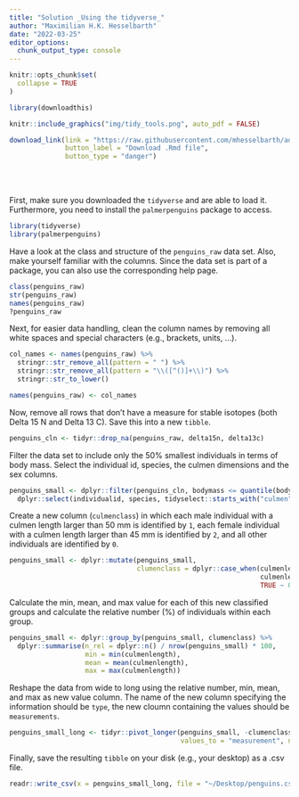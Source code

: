 ```yaml
---
title: "Solution _Using the tidyverse_"
author: "Maximilian H.K. Hesselbarth"
date: "2022-03-25"
editor_options: 
  chunk_output_type: console
---
```


```r
knitr::opts_chunk$set(
  collapse = TRUE
)

library(downloadthis)
```

```r
knitr::include_graphics("img/tidy_tools.png", auto_pdf = FALSE)
```

```r
download_link(link = "https://raw.githubusercontent.com/mhesselbarth/advanced-r-workshop/main/Solution_tidyverse",
              button_label = "Download .Rmd file", 
              button_type = "danger")
```

<br><br>

First, make sure you downloaded the `tidyverse` and are able to load it. Furthermore, you need to install the `palmerpenguins` package to access.

```r
library(tidyverse)
library(palmerpenguins)
```

Have a look at the class and structure of the `penguins_raw` data set. Also, make yourself familiar with the columns. Since the data set is part of a package, you can also use the corresponding help page. 

```r
class(penguins_raw)
str(penguins_raw)
names(penguins_raw)
?penguins_raw
```

Next, for easier data handling, clean the column names by removing all white spaces and special characters (e.g., brackets, units, ...). 

```r
col_names <- names(penguins_raw) %>% 
  stringr::str_remove_all(pattern = " ") %>% 
  stringr::str_remove_all(pattern = "\\([^()]+\\)") %>% 
  stringr::str_to_lower()

names(penguins_raw) <- col_names
```

Now, remove all rows that don't have a measure for stable isotopes (both Delta 15 N and Delta 13 C). Save this into a new `tibble`.

```r
penguins_cln <- tidyr::drop_na(penguins_raw, delta15n, delta13c)
```

Filter the data set to include only the 50% smallest individuals in terms of body mass. Select the individual id, species, the culmen dimensions and the sex columns.

```r
penguins_small <- dplyr::filter(penguins_cln, bodymass <= quantile(bodymass, 0.5)) %>% 
  dplyr::select(individualid, species, tidyselect::starts_with("culmen"), sex)
```

Create a new column (`culmenclass`) in which each male individual with a culmen length larger than 50 mm is identified by `1`, each female individual with a culmen length larger than 45 mm is identified by `2`, and all other individuals are identified by `0`.

```r
penguins_small <- dplyr::mutate(penguins_small, 
                                clumenclass = dplyr::case_when(culmenlength > 50 & sex == "MALE" ~ 1, 
                                                               culmenlength > 45 & sex == "FEMALE" ~ 2, 
                                                               TRUE ~ 0))
```

Calculate the min, mean, and max value for each of this new classified groups and calculate the relative number (%) of individuals within each group.

```r
penguins_small <- dplyr::group_by(penguins_small, clumenclass) %>% 
  dplyr::summarise(n_rel = dplyr::n() / nrow(penguins_small) * 100, 
                   min = min(culmenlength), 
                   mean = mean(culmenlength), 
                   max = max(culmenlength))
```

Reshape the data from wide to long using the relative number, min, mean, and max as new value column. The name of the new column specifying the information should be `type`, the new cloumn containing the values should be `measurements`.

```r
penguins_small_long <- tidyr::pivot_longer(penguins_small, -clumenclass,
                                           values_to = "measurement", names_to = "type")
```

Finally, save the resulting `tibble` on your disk (e.g., your desktop) as a .csv file.

```r
readr::write_csv(x = penguins_small_long, file = "~/Desktop/penguins.csv")
```
